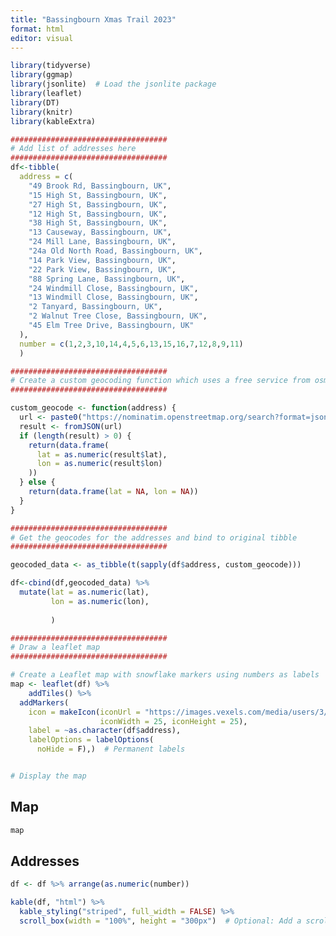 ```yaml
---
title: "Bassingbourn Xmas Trail 2023"
format: html
editor: visual
---
```


```r
library(tidyverse)
library(ggmap)
library(jsonlite)  # Load the jsonlite package
library(leaflet)
library(DT)
library(knitr)
library(kableExtra)

###################################
# Add list of addresses here
###################################
df<-tibble(
  address = c(
    "49 Brook Rd, Bassingbourn, UK",
    "15 High St, Bassingbourn, UK",
    "27 High St, Bassingbourn, UK",
    "12 High St, Bassingbourn, UK",
    "38 High St, Bassingbourn, UK",
    "13 Causeway, Bassingbourn, UK",
    "24 Mill Lane, Bassingbourn, UK",
    "24a Old North Road, Bassingbourn, UK",
    "14 Park View, Bassingbourn, UK",
    "22 Park View, Bassingbourn, UK",
    "88 Spring Lane, Bassingbourn, UK",
    "24 Windmill Close, Bassingbourn, UK",
    "13 Windmill Close, Bassingbourn, UK",
    "2 Tanyard, Bassingbourn, UK",
    "2 Walnut Tree Close, Bassingbourn, UK",
    "45 Elm Tree Drive, Bassingbourn, UK"
  ),
  number = c(1,2,3,10,14,4,5,6,13,15,16,7,12,8,9,11)
  )

###################################
# Create a custom geocoding function which uses a free service from osm
###################################

custom_geocode <- function(address) {
  url <- paste0("https://nominatim.openstreetmap.org/search?format=json&limit=1&q=", URLencode(address))
  result <- fromJSON(url)
  if (length(result) > 0) {
    return(data.frame(
      lat = as.numeric(result$lat),
      lon = as.numeric(result$lon)
    ))
  } else {
    return(data.frame(lat = NA, lon = NA))
  }
}

###################################
# Get the geocodes for the addresses and bind to original tibble
###################################

geocoded_data <- as_tibble(t(sapply(df$address, custom_geocode)))

df<-cbind(df,geocoded_data) %>% 
  mutate(lat = as.numeric(lat),
         lon = as.numeric(lon),
         
         )

###################################
# Draw a leaflet map
###################################

# Create a Leaflet map with snowflake markers using numbers as labels
map <- leaflet(df) %>%
    addTiles() %>% 
  addMarkers(
    icon = makeIcon(iconUrl = "https://images.vexels.com/media/users/3/128626/isolated/preview/f30fc1dda925b2ceeaef55263ef85b8a-red-xmas-snowflake-by-vexels.png", 
                    iconWidth = 25, iconHeight = 25),
    label = ~as.character(df$address),
    labelOptions = labelOptions(
      noHide = F),)  # Permanent labels


# Display the map


```

## Map

```r
map
```

## Addresses

```r
df <- df %>% arrange(as.numeric(number))

kable(df, "html") %>%
  kable_styling("striped", full_width = FALSE) %>%
  scroll_box(width = "100%", height = "300px")  # Optional: Add a scroll box if needed
```
